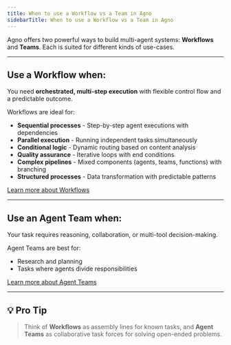 ```yaml
---
title: When to use a Workflow vs a Team in Agno
sidebarTitle: When to use a Workflow vs a Team in Agno
---
```


Agno offers two powerful ways to build multi-agent systems: **Workflows** and **Teams**. Each is suited for different kinds of use-cases.

---

## Use a Workflow when:

You need **orchestrated, multi-step execution** with flexible control flow and a predictable outcome.

Workflows are ideal for:

- **Sequential processes** - Step-by-step agent executions with dependencies
- **Parallel execution** - Running independent tasks simultaneously
- **Conditional logic** - Dynamic routing based on content analysis
- **Quality assurance** - Iterative loops with end conditions
- **Complex pipelines** - Mixed components (agents, teams, functions) with branching
- **Structured processes** - Data transformation with predictable patterns

[Learn more about Workflows](/concepts/workflows/overview)

---

## Use an Agent Team when:

Your task requires reasoning, collaboration, or multi-tool decision-making.

Agent Teams are best for:

- Research and planning
- Tasks where agents divide responsibilities

[Learn more about Agent Teams](/concepts/teams/overview)

---

## 💡 Pro Tip

> Think of **Workflows** as assembly lines for known tasks,
> and **Agent Teams** as collaborative task forces for solving open-ended problems.
